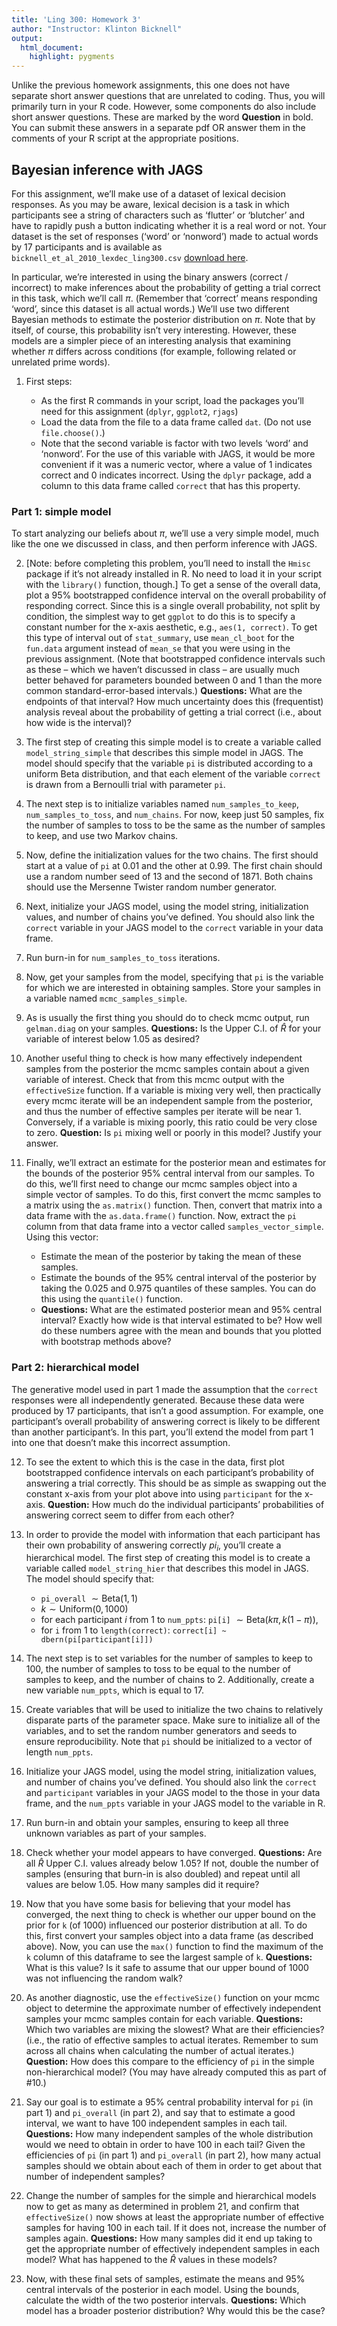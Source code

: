 ```yaml
---
title: 'Ling 300: Homework 3'
author: "Instructor: Klinton Bicknell"
output:
  html_document:
    highlight: pygments
---
```


Unlike the previous homework assignments, this one does not have separate short answer questions that are unrelated to coding. Thus, you will primarily turn in your R code. However, some components do also include short answer questions. These are marked by the word __Question__ in bold. You can submit these answers in a separate pdf OR answer them in the comments of your R script at the appropriate positions.

Bayesian inference with JAGS
----------------------------

For this assignment, we'll make use of a dataset of lexical decision responses. As you may be aware, lexical decision is a task in which participants see a string of characters such as 'flutter' or 'blutcher' and have to rapidly push a button indicating whether it is a real word or not. Your dataset is the set of responses ('word' or 'nonword') made to actual words by 17 participants and is available as `bicknell_et_al_2010_lexdec_ling300.csv` [download here](bicknell_et_al_2010_lexdec_ling300.csv).

In particular, we're interested in using the binary answers (correct / incorrect) to make inferences about the probability of getting a trial correct in this task, which we'll call $\pi$. (Remember that 'correct' means responding 'word', since this dataset is all actual words.) We'll use two different Bayesian methods to estimate the posterior distribution on $\pi$. Note that by itself, of course, this probability isn't very interesting. However, these models are a simpler piece of an interesting analysis that examining whether $\pi$ differs across conditions (for example, following related or unrelated prime words).

1. First steps:

    * As the first R commands in your script, load the packages you'll need for this assignment (`dplyr`, `ggplot2`, `rjags`)
    * Load the data from the file to a data frame called `dat`. (Do not use `file.choose()`.)
    * Note that the second variable is factor with two levels 'word' and 'nonword'. For the use of this variable with JAGS, it would be more convenient if it was a numeric vector, where a value of 1 indicates correct and 0 indicates incorrect. Using the `dplyr` package, add a column to this data frame called `correct` that has this property.
    
### Part 1: simple model ###
To start analyzing our beliefs about $\pi$, we'll use a very simple model, much like the one we discussed in class, and then perform inference with JAGS.

2. [Note: before completing this problem, you'll need to install the `Hmisc` package if it's not already installed in R. No need to load it in your script with the `library()` function, though.] To get a sense of the overall data, plot a 95% bootstrapped confidence interval on the overall probability of responding correct. Since this is a single overall probability, not split by condition, the simplest way to get `ggplot` to do this is to specify a constant number for the x-axis aesthetic, e.g., `aes(1, correct)`. To get this type of interval out of `stat_summary`, use `mean_cl_boot` for the `fun.data` argument instead of `mean_se` that you were using in the previous assignment. (Note that bootstrapped confidence intervals such as these -- which we haven't discussed in class -- are usually much better behaved for parameters bounded between 0 and 1 than the more common standard-error-based intervals.) __Questions:__ What are the endpoints of that interval? How much uncertainty does this (frequentist) analysis reveal about the probability of getting a trial correct (i.e., about how wide is the interval)?

3. The first step of creating this simple model is to create a variable called `model_string_simple` that describes this simple model in JAGS. The model should specify that the variable `pi` is distributed according to a uniform Beta distribution, and that each element of the variable `correct` is drawn from a Bernoulli trial with parameter `pi`.

4. The next step is to initialize variables named `num_samples_to_keep`, `num_samples_to_toss`, and `num_chains`. For now, keep just 50 samples, fix the number of samples to toss to be the same as the number of samples to keep, and use two Markov chains.

5. Now, define the initialization values for the two chains. The first should start at a value of `pi` at 0.01 and the other at 0.99. The first chain should use a random number seed of 13 and the second of 1871. Both chains should use the Mersenne Twister random number generator.

6. Next, initialize your JAGS model, using the model string, initialization values, and number of chains you've defined. You should also link the `correct` variable in your JAGS model to the `correct` variable in your data frame.

7. Run burn-in for `num_samples_to_toss` iterations.

8. Now, get your samples from the model, specifying that `pi` is the variable for which we are interested in obtaining samples. Store your samples in a variable named `mcmc_samples_simple`.

9. As is usually the first thing you should do to check mcmc output, run `gelman.diag` on your samples. __Questions:__ Is the Upper C.I. of $\hat{R}$ for your variable of interest below 1.05 as desired?

10. Another useful thing to check is how many effectively independent samples from the posterior the mcmc samples contain about a given variable of interest. Check that from this mcmc output with the `effectiveSize` function. If a variable is mixing very well, then practically every mcmc iterate will be an independent sample from the posterior, and thus the number of effective samples per iterate will be near 1. Conversely, if a variable is mixing poorly, this ratio could be very close to zero. __Question:__ Is `pi` mixing well or poorly in this model? Justify your answer.

11. Finally, we'll extract an estimate for the posterior mean and estimates for the bounds of the posterior 95% central interval from our samples. To do this, we'll first need to change our mcmc samples object into a simple vector of samples. To do this, first convert the mcmc samples to a matrix using the `as.matrix()` function. Then, convert that matrix into a data frame with the `as.data.frame()` function. Now, extract the `pi` column from that data frame into a vector called `samples_vector_simple`. Using this vector:
    * Estimate the mean of the posterior by taking the mean of these samples.
    * Estimate the bounds of the 95% central interval of the posterior by taking the 0.025 and 0.975 quantiles of these samples. You can do this using the `quantile()` function.
    * __Questions:__ What are the estimated posterior mean and 95% central interval? Exactly how wide is that interval estimated to be? How well do these numbers agree with the mean and bounds that you plotted with bootstrap methods above?
    
### Part 2: hierarchical model ###
    
The generative model used in part 1 made the assumption that the `correct` responses were all independently generated. Because these data were produced by 17 participants, that isn't a good assumption. For example, one participant's overall probability of answering correct is likely to be different than another participant's. In this part, you'll extend the model from part 1 into one that doesn't make this incorrect assumption.

12. To see the extent to which this is the case in the data, first plot bootstrapped confidence intervals on each participant's probability of answering a trial correctly. This should be as simple as swapping out the constant x-axis from your plot above into using `participant` for the x-axis. __Question:__ How much do the individual participants' probabilities of answering correct seem to differ from each other?

13. In order to provide the model with information that each participant has their own probability of answering correctly $pi_i$, you'll create a hierarchical model. The first step of creating this model is to create a variable called `model_string_hier` that describes this model in JAGS. The model should specify that:
    * `pi_overall` $\sim \mbox{Beta}(1,1)$
    * $k \sim \mbox{Uniform}(0, 1000)$
    * for each participant $i$ from 1 to `num_ppts`: `pi[i]` $\sim \mbox{Beta}(k\pi, k(1-\pi))$,
    * for `i` from 1 to `length(correct)`: `correct[i] ~ dbern(pi[participant[i]])` 

14. The next step is to set variables for the number of samples to keep to 100, the number of samples to toss to be equal to the number of samples to keep, and the number of chains to 2. Additionally, create a new variable `num_ppts`, which is equal to 17.

15. Create variables that will be used to initialize the two chains to relatively disparate parts of the parameter space. Make sure to initialize all of the variables, and to set the random number generators and seeds to ensure reproducibility. Note that `pi` should be initialized to a vector of length `num_ppts`.

16. Initialize your JAGS model, using the model string, initialization values, and number of chains you've defined. You should also link the `correct` and `participant` variables in your JAGS model to the those in your data frame, and the `num_ppts` variable in your JAGS model to the variable in R.

17. Run burn-in and obtain your samples, ensuring to keep all three unknown variables as part of your samples.

18. Check whether your model appears to have converged. __Questions:__ Are all $\hat{R}$ Upper C.I. values already below 1.05? If not, double the number of samples (ensuring that burn-in is also doubled) and repeat until all values are below 1.05. How many samples did it require?

19. Now that you have some basis for believing that your model has converged, the next thing to check is whether our upper bound on the prior for `k` (of 1000) influenced our posterior distribution at all. To do this, first convert your samples object into a data frame (as described above). Now, you can use the `max()` function to find the maximum of the `k` column of this dataframe to see the largest sample of `k`. __Questions:__ What is this value? Is it safe to assume that our upper bound of 1000 was not influencing the random walk?

20. As another diagnostic, use the `effectiveSize()` function on your mcmc object to determine the approximate number of effectively independent samples your mcmc samples contain for each variable. __Questions:__ Which two variables are mixing the slowest? What are their efficiencies? (i.e., the ratio of effective samples to actual iterates. Remember to sum across all chains when calculating the number of actual iterates.) __Question:__ How does this compare to the efficiency of `pi` in the simple non-hierarchical model? (You may have already computed this as part of #10.)

21. Say our goal is to estimate a 95% central probability interval for `pi` (in part 1) and `pi_overall` (in part 2), and say that to estimate a good interval, we want to have 100 independent samples in each tail. __Questions:__ How many independent samples of the whole distribution would we need to obtain in order to have 100 in each tail? Given the efficiencies of `pi` (in part 1) and `pi_overall` (in part 2), how many actual samples should we obtain about each of them in order to get about that number of independent samples?

22. Change the number of samples for the simple and hierarchical models now to get as many as determined in problem 21, and confirm that `effectiveSize()` now shows at least the appropriate number of effective samples for having 100 in each tail. If it does not, increase the number of samples again. __Questions:__ How many samples did it end up taking to get the appropriate number of effectively independent samples in each model? What has happened to the $\hat{R}$ values in these models?

23. Now, with these final sets of samples, estimate the means and 95% central intervals of the posterior in each model. Using the bounds, calculate the width of the two posterior intervals. __Questions:__ Which model has a broader posterior distribution? Why would this be the case?
